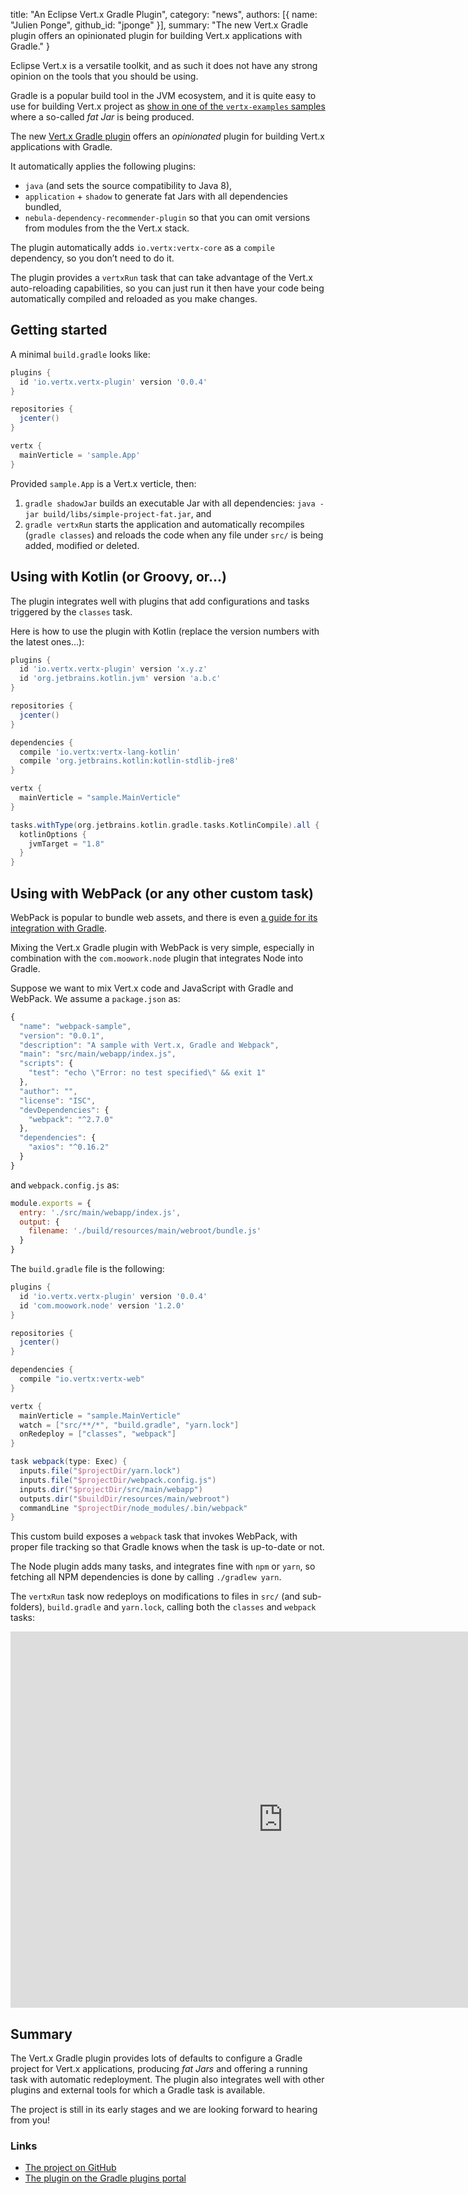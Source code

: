   title: "An Eclipse Vert.x Gradle Plugin",
  category: "news",
  authors: [{
    name: "Julien Ponge",
    github_id: "jponge"
  }],
  summary: "The new Vert.x Gradle plugin offers an opinionated plugin for building Vert.x applications with Gradle."
}

Eclipse Vert.x is a versatile toolkit, and as such it does not have any strong opinion on the tools that you should be using.

Gradle is a popular build tool in the JVM ecosystem, and it is quite easy to use for building Vert.x project as [show in one of the `vertx-examples` samples](https://github.com/vert-x3/vertx-examples/blob/master/gradle-verticles/gradle-verticle/build.gradle) where a so-called _fat Jar_ is being produced.

The new [Vert.x Gradle plugin](https://plugins.gradle.org/plugin/io.vertx.vertx-plugin) offers an _opinionated_ plugin for building Vert.x applications with Gradle.

It automatically applies the following plugins:

* `java` (and sets the source compatibility to Java 8),
* `application` + `shadow` to generate fat Jars with all dependencies bundled,
* `nebula-dependency-recommender-plugin` so that you can omit versions from modules from the the Vert.x stack.

The plugin automatically adds `io.vertx:vertx-core` as a `compile` dependency, so you don’t need to do it.

The plugin provides a `vertxRun` task that can take advantage of the Vert.x auto-reloading capabilities, so you can just run it then have your code being automatically compiled and reloaded as you make changes.

## Getting started

A minimal `build.gradle` looks like:

```groovy
plugins {
  id 'io.vertx.vertx-plugin' version '0.0.4'
}

repositories {
  jcenter()
}

vertx {
  mainVerticle = 'sample.App'
}
```

Provided `sample.App` is a Vert.x verticle, then:

1. `gradle shadowJar` builds an executable Jar with all dependencies: `java -jar build/libs/simple-project-fat.jar`, and
2. `gradle vertxRun` starts the application and automatically recompiles (`gradle classes`) and reloads the code when any file under `src/` is being added, modified or deleted.

## Using with Kotlin (or Groovy, or...)

The plugin integrates well with plugins that add configurations and tasks triggered by the `classes` task.

Here is how to use the plugin with Kotlin (replace the version numbers with the latest ones...):

```groovy
plugins {
  id 'io.vertx.vertx-plugin' version 'x.y.z'
  id 'org.jetbrains.kotlin.jvm' version 'a.b.c'
}

repositories {
  jcenter()
}

dependencies {
  compile 'io.vertx:vertx-lang-kotlin'
  compile 'org.jetbrains.kotlin:kotlin-stdlib-jre8'
}

vertx {
  mainVerticle = "sample.MainVerticle"
}

tasks.withType(org.jetbrains.kotlin.gradle.tasks.KotlinCompile).all {
  kotlinOptions {
    jvmTarget = "1.8"
  }
}
```

## Using with WebPack (or any other custom task)

WebPack is popular to bundle web assets, and there is even [a guide for its integration with Gradle](https://guides.gradle.org/running-webpack-with-gradle/).

Mixing the Vert.x Gradle plugin with WebPack is very simple, especially in combination with the `com.moowork.node` plugin that integrates Node into Gradle.

Suppose we want to mix Vert.x code and JavaScript with Gradle and WebPack.
We assume a `package.json` as:

```javascript
{
  "name": "webpack-sample",
  "version": "0.0.1",
  "description": "A sample with Vert.x, Gradle and Webpack",
  "main": "src/main/webapp/index.js",
  "scripts": {
    "test": "echo \"Error: no test specified\" && exit 1"
  },
  "author": "",
  "license": "ISC",
  "devDependencies": {
    "webpack": "^2.7.0"
  },
  "dependencies": {
    "axios": "^0.16.2"
  }
}
```

and `webpack.config.js` as:

```javascript
module.exports = {
  entry: './src/main/webapp/index.js',
  output: {
    filename: './build/resources/main/webroot/bundle.js'
  }
}
```

The `build.gradle` file is the following:

```groovy
plugins {
  id 'io.vertx.vertx-plugin' version '0.0.4'
  id 'com.moowork.node' version '1.2.0'
}

repositories {
  jcenter()
}

dependencies {
  compile "io.vertx:vertx-web"
}

vertx {
  mainVerticle = "sample.MainVerticle"
  watch = ["src/**/*", "build.gradle", "yarn.lock"]
  onRedeploy = ["classes", "webpack"]
}

task webpack(type: Exec) {
  inputs.file("$projectDir/yarn.lock")
  inputs.file("$projectDir/webpack.config.js")
  inputs.dir("$projectDir/src/main/webapp")
  outputs.dir("$buildDir/resources/main/webroot")
  commandLine "$projectDir/node_modules/.bin/webpack"
}
```

This custom build exposes a `webpack` task that invokes WebPack, with proper file tracking so that Gradle knows when the task is up-to-date or not.

The Node plugin adds many tasks, and integrates fine with `npm` or `yarn`, so fetching all NPM dependencies is done by calling `./gradlew yarn`.

The `vertxRun` task now redeploys on modifications to files in `src/` (and sub-folders), `build.gradle` and `yarn.lock`, calling both the `classes` and `webpack` tasks:

<iframe width="872" height="602" src="https://www.youtube.com/embed/OGy-1w8Z6Dc?rel=0" frameBorder="0" allowFullScreen></iframe>

## Summary

The Vert.x Gradle plugin provides lots of defaults to configure a Gradle project for Vert.x applications, producing _fat Jars_ and offering a running task with automatic redeployment.
The plugin also integrates well with other plugins and external tools for which a Gradle task is available.

The project is still in its early stages and we are looking forward to hearing from you!

### Links

* [The project on GitHub](https://github.com/jponge/vertx-gradle-plugin)
* [The plugin on the Gradle plugins portal](https://plugins.gradle.org/plugin/io.vertx.vertx-plugin)
